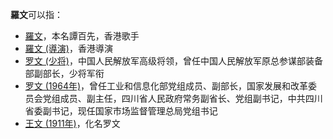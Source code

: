 '''羅文'''可以指：
* [[羅文|羅文]]，本名譚百先，香港歌手
* [[羅文_(導演)|羅文 (導演)]]，香港導演
* [[罗文_(少将)|罗文 (少将)]]，中国人民解放军高级将领，曾任中国人民解放军原总参谋部装备部副部长，少将军衔
* [[罗文_(1964年)|罗文 (1964年)]]，曾任工业和信息化部党组成员、副部长，国家发展和改革委员会党组成员、副主任，四川省人民政府常务副省长、党组副书记，中共四川省委副书记，现任国家市场监督管理总局党组书记
* [[王文_(1911年)|王文 (1911年)]]，化名罗文
{{Disambiguation|W|cat=二字罗姓人名消歧义}}